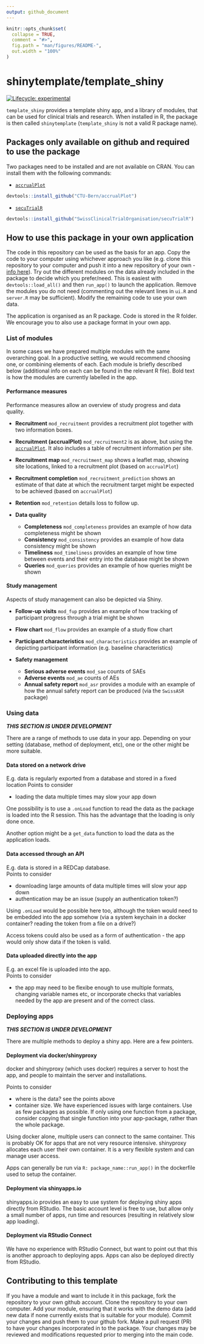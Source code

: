 ```yaml
---
output: github_document
---
```


<!-- README.md is generated from README.Rmd. Please edit that file -->

```r
knitr::opts_chunk$set(
  collapse = TRUE,
  comment = "#>",
  fig.path = "man/figures/README-",
  out.width = "100%"
)
```

# shinytemplate/template_shiny

<!-- badges: start -->

[![Lifecycle: experimental](https://img.shields.io/badge/lifecycle-experimental-orange.svg)](https://lifecycle.r-lib.org/articles/stages.html#experimental)

<!-- badges: end -->

`template_shiny` provides a template shiny app, and a library of modules, that can be used for clinical trials and research. When installed in R, the package is then called `shinytemplate` (`template_shiny` is not a valid R package name).

## Packages only available on github and required to use the package

Two packages need to be installed and are not available on CRAN. You can install them with the following commands:

- [`accrualPlot`](https://ctu-bern.github.io/accrualPlot/)

```r
devtools::install_github("CTU-Bern/accrualPlot")
```

- [`secuTrialR`](https://swissclinicaltrialorganisation.github.io/secuTrialR/)

```r
devtools::install_github("SwissClinicalTrialOrganisation/secuTrialR")
```


## How to use this package in your own application

The code in this repository can be used as the basis for an app. Copy the code to your computer using whichever approach you like (e.g. clone this repository to your computer and push it into a new repository of your own - [info here](https://zhannina.github.io/Git-create-from-existing/)). Try out the different modules on the data already included in the package to decide which you prefer/need. This is easiest with `devtools::load_all()` and then `run_app()` to launch the application. Remove the modules you do not need (commenting out the relevant lines in `ui.R` and `server.R` may be sufficient). Modify the remaining code to use your own data.

The application is organised as an R package. Code is stored in the R folder. We encourage you to also use a package format in your own app.

### List of modules

In some cases we have prepared multiple modules with the same overarching goal. In a productive setting, we would recommend choosing one, or combining elements of each. Each module is briefly described below (additional info on each can be found in the relevant R file). Bold text is how the modules are currently labelled in the app.

#### Performance measures

Performance measures allow an overview of study progress and data quality.

-   **Recruitment** `mod_recruitment` provides a recruitment plot together with two information boxes.

-   **Recruitment (accrualPlot)** `mod_recruitment2` is as above, but using the [`accrualPlot`](https://ctu-bern.github.io/accrualPlot/). It also includes a table of recruitment information per site.

-   **Recruitment map** `mod_recruitment_map` shows a leaflet map, showing site locations, linked to a recruitment plot (based on `accrualPlot`)

-   **Recruitment completion** `mod_recruitment_prediction` shows an estimate of that date at which the recruitment target might be expected to be achieved (based on `accrualPlot`)

-   **Retention** `mod_retention` details loss to follow up.

-   **Data quality**

    -   **Completeness** `mod_completeness` provides an example of how data completeness might be shown
    -   **Consistency** `mod_consistency` provides an example of how data consistency might be shown
    -   **Timeliness** `mod_timeliness` provides an example of how time between events and their entry into the database might be shown
    -   **Queries** `mod_queries` provides an example of how queries might be shown

#### Study management

Aspects of study management can also be depicted via Shiny.

-   **Follow-up visits** `mod_fup` provides an example of how tracking of participant progress through a trial might be shown

-   **Flow chart** `mod_flow` provides an example of a study flow chart

-   **Participant characteristics** `mod_characteristics` provides an example of depicting participant information (e.g. baseline characteristics)

-   **Safety management**

    -   **Serious adverse events** `mod_sae` counts of SAEs
    -   **Adverse events** `mod_ae` counts of AEs
    -   **Annual safety report** `mod_asr` provides a module with an example of how the annual safety report can be produced (via the `SwissASR` package)

### Using data

***THIS SECTION IS UNDER DEVELOPMENT***

There are a range of methods to use data in your app. Depending on your setting (database, method of deployment, etc), one or the other might be more suitable.

#### Data stored on a network drive

E.g. data is regularly exported from a database and stored in a fixed location Points to consider

-   loading the data multiple times may slow your app down

One possibility is to use a `.onLoad` function to read the data as the package is loaded into the R session. This has the advantage that the loading is only done once.

Another option might be a `get_data` function to load the data as the application loads.

#### Data accessed through an API

E.g. data is stored in a REDCap database.  
Points to consider

-   downloading large amounts of data multiple times will slow your app down
-   authentication may be an issue (supply an authentication token?)

Using `.onLoad` would be possible here too, although the token would need to be embedded into the app somehow (via a system keychain in a docker container? reading the token from a file on a drive?)

Access tokens could also be used as a form of authentication - the app would only show data if the token is valid.

#### Data uploaded directly into the app

E.g. an excel file is uploaded into the app.  
Points to consider

-   the app may need to be flexibe enough to use multiple formats, changing variable names etc, or incorporate checks that variables needed by the app are present and of the correct class.

### Deploying apps

***THIS SECTION IS UNDER DEVELOPMENT***

There are multiple methods to deploy a shiny app. Here are a few pointers.

#### Deployment via docker/shinyproxy

docker and shinyproxy (which uses docker) requires a server to host the app, and people to maintain the server and installations.

Points to consider

-   where is the data? see the points above
-   container size. We have experienced issues with large containers. Use as few packages as possible. If only using one function from a package, consider copying that single function into your app-package, rather than the whole package.

Using docker alone, multiple users can connect to the same container. This is probably OK for apps that are not very resource intensive. shinyproxy allocates each user their own container. It is a very flexible system and can manage user access.

Apps can generally be run via `R: package_name::run_app()` in the dockerfile used to setup the container.

#### Deployment via shinyapps.io

shinyapps.io provides an easy to use system for deploying shiny apps directly from RStudio. The basic account level is free to use, but allow only a small number of apps, run time and resources (resulting in relatively slow app loading).

#### Deployment via RStudio Connect

We have no experience with RStudio Connect, but want to point out that this is another approach to deploying apps. Apps can also be deployed directly from RStudio.

## Contributing to this template

If you have a module and want to include it in this package, fork the repository to your own github account. Clone the repository to your own computer. Add your module, ensuring that it works with the demo data (add new data if none currently exists that is suitable for your module). Commit your changes and push them to your github fork. Make a pull request (PR) to have your changes incorporated in to the package. Your changes may be reviewed and modifications requested prior to merging into the main code.
